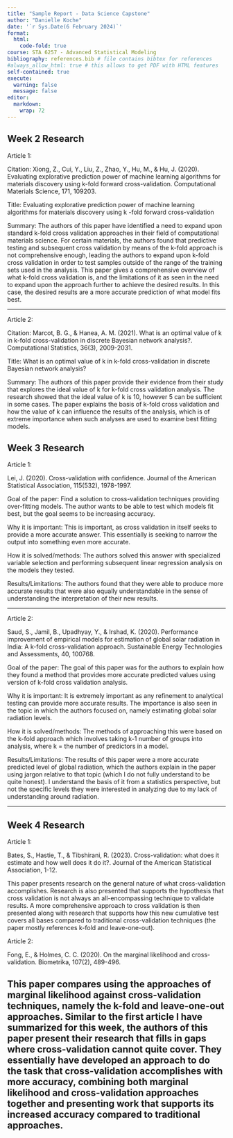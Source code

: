 ```yaml
---
title: "Sample Report - Data Science Capstone"
author: "Danielle Koche"
date: '`r Sys.Date(6 February 2024)`'
format:
  html:
    code-fold: true
course: STA 6257 - Advanced Statistical Modeling
bibliography: references.bib # file contains bibtex for references
#always_allow_html: true # this allows to get PDF with HTML features
self-contained: true
execute: 
  warning: false
  message: false
editor: 
  markdown: 
    wrap: 72
---
```


## Week 2 Research

Article 1:

Citation: Xiong, Z., Cui, Y., Liu, Z., Zhao, Y., Hu, M., & Hu, J. (2020). Evaluating explorative prediction power of machine learning algorithms for materials discovery using k-fold forward cross-validation. Computational Materials Science, 171, 109203.

Title: Evaluating explorative prediction power of machine learning algorithms for materials discovery using k -fold forward cross-validation

Summary: The authors of this paper have identified a need to expand upon standard k-fold cross validation approaches in their field of computational materials science. For certain materials, the authors found that predictive testing and subsequent cross validation by means of the k-fold approach is not comprehensive enough, leading the authors to expand upon k-fold cross validation in order to test samples outside of the range of the training sets used in the analysis. This paper gives a comprehensive overview of what k-fold cross validation is, and the limitations of it as seen in the need to expand upon the approach further to achieve the desired results. In this case, the desired results are a more accurate prediction of what model fits best.

---------------------------------------------------------------------------------------------------------------------------------

Article 2:

Citation: Marcot, B. G., & Hanea, A. M. (2021). What is an optimal value of k in k-fold cross-validation in discrete Bayesian network analysis?. Computational Statistics, 36(3), 2009-2031.

Title: What is an optimal value of k in k-fold cross-validation in discrete Bayesian network analysis?

Summary:  The authors of this paper provide their evidence from their study that explores the ideal value of k for k-fold cross validation analysis. The research showed that the ideal value of k is 10, however 5 can be sufficient in some cases. The paper explains the basis of k-fold cross validation and how the value of k can influence the results of the analysis, which is of extreme importance when such analyses are used to examine best fitting models.   


## Week 3 Research

Article 1:

Lei, J. (2020). Cross-validation with confidence. Journal of the American Statistical Association, 115(532), 1978-1997.

Goal of the paper: Find a solution to cross-validation techniques providing over-fitting models. The author wants to be able to test which models fit best, but the goal seems to be increasing accuracy.

Why it is important: This is important, as cross validation in itself seeks to provide a more accurate answer. This essentially is seeking to narrow the output into something even more accurate. 

How it is solved/methods: The authors solved this answer with specialized variable selection and performing subsequent linear regression analysis on the models they tested.

Results/Limitations: The authors found that they were able to produce more accurate results that were also equally understandable in the sense of understanding the interpretation of their new results. 

 

---------------------------------------------------------------------------------------------------------------------------------

Article 2:

Saud, S., Jamil, B., Upadhyay, Y., & Irshad, K. (2020). Performance improvement of empirical models for estimation of global solar radiation in India: A k-fold cross-validation approach. Sustainable Energy Technologies and Assessments, 40, 100768.

Goal of the paper: The goal of this paper was for the authors to explain how they found a method that provides more accurate predicted values using  version of k-fold cross validation analysis.

Why it is important: It is extremely important as any refinement to analytical testing can provide more accurate results. The importance is also seen in the topic in which the authors focused on, namely estimating global solar radiation levels. 

How it is solved/methods: The methods of approaching this were based on the k-fold approach which involves taking k-1 number of groups into analysis, where k = the number of predictors in a model. 

Results/Limitations: The results of this paper were a more accurate predicted level of global radiation, which the authors explain in the paper using jargon relative to that topic (which I do not fully understand to be quite honest). I understand the basis of it from a statistics perspective, but not the specific levels they were interested in analyzing due to my lack of understanding around radiation. 

---------------------------------------------------------------------------------------------------------------------------------

## Week 4 Research


Article 1:

Bates, S., Hastie, T., & Tibshirani, R. (2023). Cross-validation: what does it estimate and how well does it do it?. Journal of the American Statistical Association, 1-12.

This paper presents research on the general nature of what cross-validation accomplishes. Research is also presented that supports the hypothesis that cross validation is not always an all-encompassing technique to validate results. A more comprehensive approach to cross validation is then presented along with research that supports how this new cumulative test covers all bases compared to traditional cross-validation techniques (the paper mostly references k-fold and leave-one-out).


Article 2:

Fong, E., & Holmes, C. C. (2020). On the marginal likelihood and cross-validation. Biometrika, 107(2), 489-496.

This paper compares using the approaches of marginal likelihood against cross-validation techniques, namely the k-fold and leave-one-out approaches. Similar to the first article I have summarized for this week, the authors of this paper present their research that fills in gaps where cross-validation cannot quite cover. They essentially have developed an approach to do the task that cross-validation accomplishes with more accuracy, combining both marginal likelihood and cross-validation approaches together and presenting work that supports its increased accuracy compared to traditional approaches.
--------------------------------------------------------------------------------------------------------------------------------